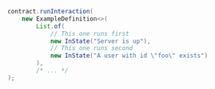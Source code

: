 ```java
    contract.runInteraction(
        new ExampleDefinition<>(
            List.of(
                // This one runs first
                new InState("Server is up"),
                // This one runs second
                new InState("A user with id \"foo\" exists")
            ),
            /* ... */
    );
```
